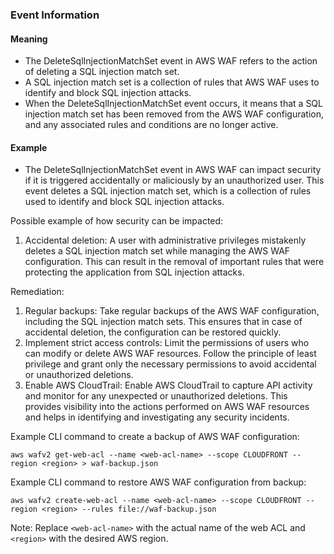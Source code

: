 
### Event Information

#### Meaning

- The DeleteSqlInjectionMatchSet event in AWS WAF refers to the action of deleting a SQL injection match set.
- A SQL injection match set is a collection of rules that AWS WAF uses to identify and block SQL injection attacks.
- When the DeleteSqlInjectionMatchSet event occurs, it means that a SQL injection match set has been removed from the AWS WAF configuration, and any associated rules and conditions are no longer active.

#### Example

- The DeleteSqlInjectionMatchSet event in AWS WAF can impact security if it is triggered accidentally or maliciously by an unauthorized user. This event deletes a SQL injection match set, which is a collection of rules used to identify and block SQL injection attacks.

Possible example of how security can be impacted:
1. Accidental deletion: A user with administrative privileges mistakenly deletes a SQL injection match set while managing the AWS WAF configuration. This can result in the removal of important rules that were protecting the application from SQL injection attacks.

Remediation:
1. Regular backups: Take regular backups of the AWS WAF configuration, including the SQL injection match sets. This ensures that in case of accidental deletion, the configuration can be restored quickly.
2. Implement strict access controls: Limit the permissions of users who can modify or delete AWS WAF resources. Follow the principle of least privilege and grant only the necessary permissions to avoid accidental or unauthorized deletions.
3. Enable AWS CloudTrail: Enable AWS CloudTrail to capture API activity and monitor for any unexpected or unauthorized deletions. This provides visibility into the actions performed on AWS WAF resources and helps in identifying and investigating any security incidents.

Example CLI command to create a backup of AWS WAF configuration:
```
aws wafv2 get-web-acl --name <web-acl-name> --scope CLOUDFRONT --region <region> > waf-backup.json
```

Example CLI command to restore AWS WAF configuration from backup:
```
aws wafv2 create-web-acl --name <web-acl-name> --scope CLOUDFRONT --region <region> --rules file://waf-backup.json
```

Note: Replace `<web-acl-name>` with the actual name of the web ACL and `<region>` with the desired AWS region.

